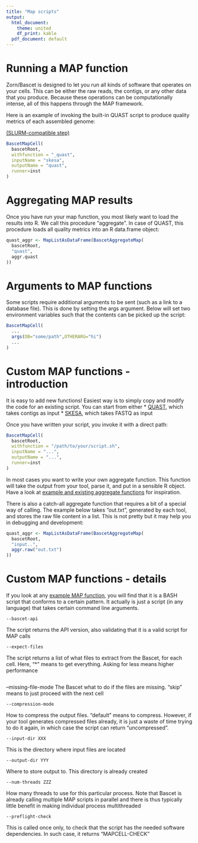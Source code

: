 ```yaml
---
title: "Map scripts"
output:
  html_document:
    theme: united
    df_print: kable
  pdf_document: default
---
```



# Running a MAP function

Zorn/Bascet is designed to let you run all kinds of software that operates on
your cells. This can be either the raw reads, the contigs, or any other data
that you produce. Because these operations can be computationally intense,
all of this happens through the MAP framework.

Here is an example of invoking the built-in QUAST script to produce quality
metrics of each assembled genome:

[(SLURM-compatible step)](slurm.html)

```r
BascetMapCell(
  bascetRoot,
  withfunction = "_quast",
  inputName = "skesa",
  outputName = "quast",
  runner=inst
)
```

# Aggregating MAP results

Once you have run your map function, you most likely want to load the results
into R. We call this procedure "aggregate". In case of QUAST, this procedure
loads all quality metrics into an R data.frame object:

```r
quast_aggr <- MapListAsDataFrame(BascetAggregateMap(
  bascetRoot,
  "quast",
  aggr.quast
))
```


# Arguments to MAP functions

Some scripts require additional arguments to be sent (such as a link to a database file).
This is done by setting the args argument. Below will set two environment variables
such that the contents can be picked up the script:

```r
BascetMapCell(
  ...
  args(DB="some/path",OTHERARG="hi")
  ...
)
```


# Custom MAP functions - introduction

It is easy to add new functions! Easiest way is to simply copy and modify
the code for an existing script. You can start from either
* [QUAST](https://github.com/henriksson-lab/bascet/blob/main/src/mapcell_scripts/quast.sh), which takes contigs as input
* [SKESA](https://github.com/henriksson-lab/bascet/blob/main/src/mapcell_scripts/skesa.sh), which takes FASTQ as input

Once you have written your script, you invoke it with a direct path:

```r
BascetMapCell(
  bascetRoot,
  withfunction = "/path/to/your/script.sh",
  inputName = "...",
  outputName = "...",
  runner=inst
)
```

In most cases you want to write your own aggregate function. This function
will take the output from your tool, parse it, and put in a sensible R object.
Have a look at
[example and existing aggregate functions](https://github.com/henriksson-lab/zorn/blob/main/R/aggr_functions.R)
for inspiration.


There is also a catch-all aggregate function that requires a bit of a special
way of calling. The example below takes "out.txt", generated by each tool, and
stores the raw file content in a list. This is not pretty but it may help you
in debugging and development:
```r
quast_aggr <- MapListAsDataFrame(BascetAggregateMap(
  bascetRoot,
  "input..",
  aggr.raw("out.txt")
))
```


# Custom MAP functions - details

If you look at any 
[example MAP function](https://github.com/henriksson-lab/bascet/blob/main/src/mapcell_scripts/quast.sh),
you will find that it is a BASH script that conforms to a certain pattern. It
actually is just a script (in any language) that takes certain command line
arguments.

```console
--bascet-api
```
The script returns the API version, also validating that it is a valid script for MAP calls

```console
--expect-files
```
The script returns a list of what files to extract from the Bascet, for each cell.
Here, "*" means to get everything. Asking for less means higher performance

```console
```
--missing-file-mode
The Bascet what to do if the files are missing. "skip" means to just proceed with the next cell

```console
--compression-mode
```
How to compress the output files. "default" means to compress. However, if your tool
generates compressed files already, it is just a waste of time trying to do it again,
in which case the script can return "uncompressed".

```console
--input-dir XXX
```
This is the directory where input files are located

```console
--output-dir YYY
```
Where to store output to. This directory is already created

```console
--num-threads ZZZ
```
How many threads to use for this particular process. Note that Bascet is already
calling multiple MAP scripts in parallel and there is thus typically little benefit
in making individual process multithreaded

```console
--preflight-check
```
This is called once only, to check that the script has the needed software
dependencies. In such case, it returns "MAPCELL-CHECK"






